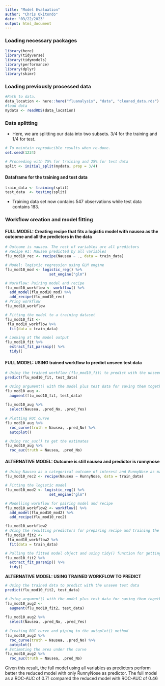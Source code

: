 ```yaml
---
title: "Model Evaluation"
author: "Chris Okitondo"
date: "03/22/2023"
output: html_document
---
```


### Loading necessary packages
```r
library(here)
library(tidyverse)
library(tidymodels)
library(performance)
library(dplyr)
library(skimr)
```


### Loading previously processed data
```r
#Path to data. 
data_location <- here::here("fluanalysis", "data", "cleaned_data.rds")
#load data
mydata <- readRDS(data_location)
```


### Data splitting
* Here, we are splitting our data into two subsets. 3/4 for the training and 1/4 for test.
```r
# To maintain reproducible results when re-done.
set.seed(1234) 

# Proceeding with 75% for training and 25% for test data
split <- initial_split(mydata, prop = 3/4)
```

#### Dataframe for the training and test data
```r
train_data <- training(split)
test_data  <- testing(split)
```

* Training data set now contains 547 observations while test data contains 183.

### Workflow creation and model fitting

#### FULL MODEL: Creating recipe that fits a logistic model with nausea as the outcome and all the predictors in the data 

```r
# Outcome is nausea. The rest of variables are all predictors
# Recipe #1: Nausea predicted by all variables
flu_mod10_rec <- recipe(Nausea ~ ., data = train_data)

# Model: logistic regression using GLM engine
flu_mod10_mod <- logistic_reg() %>% 
                    set_engine("glm")

# Workflow: Pairing model and recipe 
flu_mod10_workflow <- workflow() %>% 
  add_model(flu_mod10_mod) %>% 
  add_recipe(flu_mod10_rec)
# Pring workflow
flu_mod10_workflow

# Fitting the model to a training dataset
flu_mod10_fit <- 
 flu_mod10_workflow %>% 
  fit(data = train_data)

# Looking at the model output
flu_mod10_fit %>% 
  extract_fit_parsnip() %>% 
  tidy()
```

#### FULL MODEL: USING trained workflow to predict unseen test data

```r
# Using the trained workflow (flu_mod10_fit) to predict with the unseen test data
predict(flu_mod10_fit, test_data)

# Using argument() with the model plus test data for saving them together
flu_mod10_aug <- 
  augment(flu_mod10_fit, test_data)
  
flu_mod10_aug %>%
  select(Nausea, .pred_No, .pred_Yes)
  
# Plotting ROC curve
flu_mod10_aug %>% 
  roc_curve(truth = Nausea, .pred_No) %>% 
  autoplot()

# Using roc_auc() to get the estimates
flu_mod10_aug %>% 
  roc_auc(truth = Nausea, .pred_No)
```


#### ALTERNATIVE MODEL: Outcome is still nausea and predictor is runnynose 
```r
# Using Nausea as a categorical outcome of interest and RunnyNose as main predictor
flu_mod10_rec2 <- recipe(Nausea ~ RunnyNose, data = train_data)

# Fitting the logistic model
flu_mod10_mod2 <- logistic_reg() %>% 
                    set_engine("glm")

# Modelling workflow for pairing model and recipe 
flu_mod10_workflow2 <- workflow() %>% 
  add_model(flu_mod10_mod2) %>% 
  add_recipe(flu_mod10_rec2)

flu_mod10_workflow2
# Using the resulting predictors for preparing recipe and training the model
flu_mod10_fit2 <- 
 flu_mod10_workflow2 %>% 
  fit(data = train_data)

# Pulling the fitted model object and using tidy() function for getting a tidy tibble of model coefficients
flu_mod10_fit2 %>% 
  extract_fit_parsnip() %>% 
  tidy()
```

**ALTERNATIVE MODEL: USING TRAINED WORKFLOW TO PREDICT**

```r
# Using the trained data to predict with the unseen test data
predict(flu_mod10_fit2, test_data)

# Using argument() with the model plus test data for saving them together
flu_mod10_aug2 <- 
  augment(flu_mod10_fit2, test_data)
  
flu_mod10_aug2 %>%
  select(Nausea, .pred_No, .pred_Yes)
  
# Creating ROC curve and piping to the autoplot() method
flu_mod10_aug2 %>% 
  roc_curve(truth = Nausea, .pred_No) %>% 
  autoplot()
# Estimating the area under the curve 
flu_mod10_aug2 %>% 
  roc_auc(truth = Nausea, .pred_No)
```

Given this result, the full model using all variables as predictors perform better the reduced model with only RunnyNose as predictor. The full model as a ROC-AUC of 0.71 compared the reduced model with ROC-AUC of 0.46

